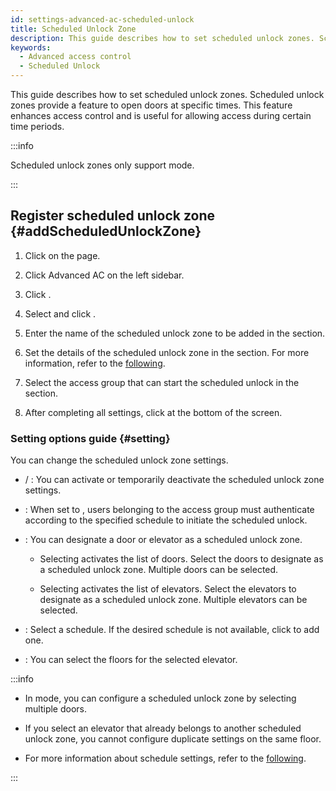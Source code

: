 ```yaml
---
id: settings-advanced-ac-scheduled-unlock
title: Scheduled Unlock Zone
description: This guide describes how to set scheduled unlock zones. Scheduled unlock zones provide a feature to open doors at specific times.
keywords:
  - Advanced access control
  - Scheduled Unlock
---
```


This guide describes how to set scheduled unlock zones. Scheduled unlock zones provide a feature to open doors at specific times. This feature enhances access control and is useful for allowing access during certain time periods.

:::info

Scheduled unlock zones only support <Cmd sid='zone.globalZone.local' product='2' /> mode.

:::

## Register scheduled unlock zone {#addScheduledUnlockZone}

1. Click <Cmd sid='shell.header.setting' /> on the <Cmd sid='shell.header.launcher' /> page.

2. Click <Cmd>Advanced AC</Cmd> on the left sidebar.

3. Click <Cmd sid='button.func.addZone' product='2' />.

4. Select <Cmd sid='zone.scheduledUnlock' product='2' /> and click <Cmd sid='button.apply' product='2' />.

5. Enter the name of the scheduled unlock zone to be added in the <Cmd sid='common.info' product='2' /> section.

6. Set the details of the scheduled unlock zone in the <Cmd sid='common.setting' product='2' /> section. For more information, refer to the [following](#setting).

7. Select the access group that can start the scheduled unlock in the <Cmd sid='zone.forcedUnlock.firstManInTitle' product='2' /> section.

8. After completing all settings, click <Cmd sid='button.apply' product='2' /> at the bottom of the screen.

### Setting options guide {#setting}

You can change the scheduled unlock zone settings.

* <Cmd sid='zone.pause.activated' product='2' /> / <Cmd sid='zone.pause.deactivate' product='2' />: You can activate or temporarily deactivate the scheduled unlock zone settings.

* <Cmd sid='zone.forcedUnlock.firstManIn' product='2' />: When set to <Cmd sid='zone.pause.activated' product='2' />, users belonging to the access group must authenticate according to the specified schedule to initiate the scheduled unlock.

* <Cmd sid='zone.selectoption' product='2' />: You can designate a door or elevator as a scheduled unlock zone.

  * Selecting <Cmd sid='common.door' product='2' /> activates the list of doors. Select the doors to designate as a scheduled unlock zone. Multiple doors can be selected.

  * Selecting <Cmd sid='common.elevator' product='2' /> activates the list of elevators. Select the elevators to designate as a scheduled unlock zone. Multiple elevators can be selected.

* <Cmd sid='common.schedule' product='2' />: Select a schedule. If the desired schedule is not available, click <Cmd sid='button.plusAddSchedule' product='2' /> to add one.

* <Cmd sid='common.floor' product='2' />: You can select the floors for the selected elevator.

:::info

* In <Cmd sid='zone.globalZone.local' product='2' /> mode, you can configure a scheduled unlock zone by selecting multiple doors.

* If you select an elevator that already belongs to another scheduled unlock zone, you cannot configure duplicate settings on the same floor.

* For more information about schedule settings, refer to the [following](settings-schedule).

:::
